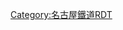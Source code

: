 {{Routemap|collapse=yes|title=豐田線|title-bg=#9eb03a|title-color=white|top=
不作特別標記的路線是[[名古屋鐵道|名鐵]]線
|map=
\HST!~HUBaq\HST!~HUBeq~~ ~~[[豐田市站|豐田市]]／右：[[新豐田站|新豐田]]
\STR\STR~~ ~~↑[[三河線]]
\BHF!~HUBaq\HST!~HUBeq~~0.0~~MY08 '''[[梅坪站|梅坪]]'''~~／右：[[愛環梅坪站|愛環梅坪]]
STRq\ABZgr\STR~~ ~~←三河線 ↓豐田線
STRq\KRZo\STRr~~ ~~←[[愛知環狀鐵道]]：[[愛知環狀鐵道線|愛環線]]
BHF~~2.0~~TT01 '''[[上豐田站|上豐田]]'''
BHF~~3.8~~TT02 '''[[淨水站|淨水]]'''
SKRZ-Yo~~ ~~國道155線架道橋~~45.3公尺 {{link-ja|國道155號|国道155号}}
TUNNEL1~~ ~~福谷隧道~~505公尺
BHF~~6.2~~TT03 '''[[三好丘站|三好丘]]'''
TUNNEL1~~ ~~黑笹隧道~~348公尺
BHF~~8.1~~TT04 '''[[黑笹站|黑笹]]'''
SKRZ-Ao~~ ~~東名高速架道橋~~49.6公尺 [[東名高速公路]]
\WDOCKSaq!~lhMSTR!~STR\WDOCKSlg~~ ~~愛知池橋樑~~256公尺 {{link-ja|愛知池|愛知池}}
\BHF!~WDOCKSc1\WDOCKSe~~10.4~~TT05 '''[[米野木站|米野木]]'''
TUNNEL1~~ ~~梨之木隧道~~390公尺
BHF~~12.2~~TT06 '''[[日進站 (愛知縣)|日進]]'''
TUNNEL2~~ ~~高松隧道~~260公尺
TUNNEL2~~ ~~平子隧道~~191公尺
STR+l\KRZo\ENDEeq~~ ~~日進車庫跨線橋~~487.7公尺
BST\STR\~~ ~~{{link-ja|名古屋市交通局日進工場|名古屋市交通局日進工場|名市交日進工場}}
tSTRa\tSTRa\
tSTRl\tABZg+r\
tBHF+GRZq~~15.2~~TT07 '''[[赤池站 (愛知縣)|赤池]]'''
tSTR~~ ~~[[名古屋市營地下鐵|地下鐵]]：[[鶴舞線]]
|below=
橋梁、隧道的詳細資料參見<br />《鐵道Pictorial》No.370、p.&nbsp;18
|bottom={{navbar|名古屋鐵道RDT/豐田線}}
}}<noinclude>{{rdt intro|[[豐田線|名古屋鐵道豐田線]]}}

[[Category:名古屋鐵道RDT]]
[[Category:豐田線| ]]

</noinclude>